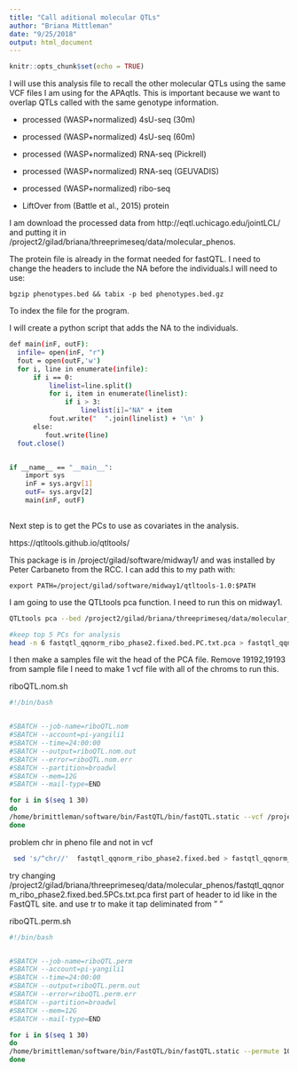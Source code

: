 ```yaml
---
title: "Call aditional molecular QTLs"
author: "Briana Mittleman"
date: "9/25/2018"
output: html_document
---
```


```r
knitr::opts_chunk$set(echo = TRUE)
```

I will use this analysis file to recall the other molecular QTLs using the same VCF files I am using for the APAqtls. This is important because we want to overlap QTLs called with the same genotype information.  

* processed (WASP+normalized) 4sU-seq (30m)  

* processed (WASP+normalized) 4sU-seq (60m)  

* processed (WASP+normalized) RNA-seq (Pickrell)  

* processed (WASP+normalized) RNA-seq (GEUVADIS)  

* processed (WASP+normalized) ribo-seq  

* LiftOver from (Battle et al., 2015) protein  

I am download the processed data from http://eqtl.uchicago.edu/jointLCL/ and putting it in /project2/gilad/briana/threeprimeseq/data/molecular_phenos.  

The protein file is already in the format needed for fastQTL. I need to change the headers to include the NA before the individuals.I will need to use:

```bgzip phenotypes.bed && tabix -p bed phenotypes.bed.gz```

To index the file for the program.  


I will create a python script that adds the NA to the individuals. 
```bash
def main(inF, outF):
  infile= open(inF, "r")
  fout = open(outF,'w')
  for i, line in enumerate(infile):
      if i == 0:
          linelist=line.split()
          for i, item in enumerate(linelist):
              if i > 3:
                  linelist[i]="NA" + item
          fout.write("  ".join(linelist) + '\n' )
      else:
         fout.write(line)
  fout.close()


if __name__ == "__main__":
    import sys
    inF = sys.argv[1]
    outF= sys.argv[2]
    main(inF, outF)
    
```

Next step is to get the PCs to use as covariates in the analysis.  

https://qtltools.github.io/qtltools/


This package is in /project/gilad/software/midway1/ and was installed by Peter Carbaneto from the RCC. I can add this to my path with: 

```
export PATH=/project/gilad/software/midway1/qtltools-1.0:$PATH
```
I am going to use the QTLtools pca function.  I need to run this on midway1.  

```bash

QTLtools pca --bed /project2/gilad/briana/threeprimeseq/data/molecular_phenos/fastqtl_qqnorm_ribo_phase2.fixed.bed.gz --scale --center --out /project2/gilad/briana/threeprimeseq/data/molecular_phenos/fastqtl_qqnorm_ribo_phase2.fixed.bed.PC.txt

#keep top 5 PCs for analysis
head -n 6 fastqtl_qqnorm_ribo_phase2.fixed.bed.PC.txt.pca > fastqtl_qqnorm_ribo_phase2.fixed.bed.5PCs.txt.pca 
```
I then make a samples file wit the head of the PCA file. Remove 19192,19193 from sample file 
I need to make 1 vcf file with all of the chroms to run this.  

riboQTL.nom.sh

```bash
#!/bin/bash


#SBATCH --job-name=riboQTL.nom
#SBATCH --account=pi-yangili1
#SBATCH --time=24:00:00
#SBATCH --output=riboQTL.nom.out
#SBATCH --error=riboQTL.nom.err
#SBATCH --partition=broadwl
#SBATCH --mem=12G
#SBATCH --mail-type=END

for i in $(seq 1 30)
do
/home/brimittleman/software/bin/FastQTL/bin/fastQTL.static --vcf /project2/gilad/briana/YRI_geno_hg19/allChrom.dose.filt.vcf.gz  --cov /project2/gilad/briana/threeprimeseq/data/molecular_phenos/fastqtl_qqnorm_ribo_phase2.fixed.bed.5PCs_tab.txt.pca --bed /project2/gilad/briana/threeprimeseq/data/molecular_phenos/fastqtl_qqnorm_ribo_phase2.fixed.noChr.bed.gz --out /project2/gilad/briana/threeprimeseq/data/molecular_QTLs/nom/fastqtl_qqnorm_ribo_phase2.fixed.nominal.out --chunk $i 30  --window 5e4 --include-samples /project2/gilad/briana/threeprimeseq/data/molecular_phenos/samples.txt
done

```


problem chr in pheno file and not in vcf

```bash

 sed 's/^chr//'  fastqtl_qqnorm_ribo_phase2.fixed.bed > fastqtl_qqnorm_ribo_phase2.fixed.noChr.bed
```


try changing /project2/gilad/briana/threeprimeseq/data/molecular_phenos/fastqtl_qqnorm_ribo_phase2.fixed.bed.5PCs.txt.pca  first part of header to id like in the FastQTL site.  and use tr to make it tap deliminated from " " 


riboQTL.perm.sh 

```bash
#!/bin/bash


#SBATCH --job-name=riboQTL.perm
#SBATCH --account=pi-yangili1
#SBATCH --time=24:00:00
#SBATCH --output=riboQTL.perm.out
#SBATCH --error=riboQTL.perm.err
#SBATCH --partition=broadwl
#SBATCH --mem=12G
#SBATCH --mail-type=END

for i in $(seq 1 30)
do
/home/brimittleman/software/bin/FastQTL/bin/fastQTL.static --permute 1000  --vcf /project2/gilad/briana/YRI_geno_hg19/allChrom.dose.filt.vcf.gz  --cov /project2/gilad/briana/threeprimeseq/data/molecular_phenos/fastqtl_qqnorm_ribo_phase2.fixed.bed.5PCs_tab.txt.pca --bed /project2/gilad/briana/threeprimeseq/data/molecular_phenos/fastqtl_qqnorm_ribo_phase2.fixed.noChr.bed.gz --out /project2/gilad/briana/threeprimeseq/data/molecular_QTLs/perm/fastqtl_qqnorm_ribo_phase2.fixed.perm.chunk$i.out --chunk $i 30  --window 5e4 --include-samples /project2/gilad/briana/threeprimeseq/data/molecular_phenos/samples.txt
done
```


